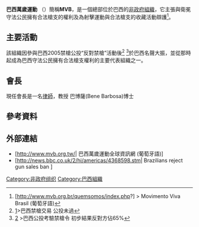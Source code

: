 '''巴西萬歲運動''' （{{lang-pt|Movimiento Viva Brasil}}）簡稱'''MVB'''，是一個總部位於巴西的[[非政府組織|非政府組織]]，它主張與衛冕守法公民擁有合法槍支的權利及為射擊運動與合法槍支的收藏活動辯護<ref>[http://www.mvb.org.br/quemsomos/index.php?] {{Wayback|url=http://www.mvb.org.br/quemsomos/index.php |date=20190908172340 }}> Movimento Viva Brasil (葡萄牙語)</ref>。

==主要活動==
該組織因參與巴西2005禁槍公投“反對禁槍”活動後<ref>[http://tw.nextmedia.com/applenews/article/art_id/2152489/IssueID/20051025]{{Dead link|date=2019年12月 |bot=InternetArchiveBot |fix-attempted=yes }}>巴西禁槍交易 公投未過</ref> <ref>[http://news.xinhuanet.com/world/2005-10/25/content_3679492.htm] {{Wayback|url=http://news.xinhuanet.com/world/2005-10/25/content_3679492.htm |date=20141117195411 }}>巴西公投考驗禁槍令 初步結果反對方佔65%</ref>於巴西名聲大振，並從那時起成為巴西守法公民擁有合法槍支權利的主要代表組織之一。

==會長==
現任會長是一名[[律師|律師]]，教授 巴博薩(Bene Barbosa)博士

==參考資料==
{{reflist}}

==外部連結==
*[http://www.mvb.org.tw/| 巴西萬歲運動全球資訊網 (葡萄牙語)]{{dead link|date=2017年12月 |bot=InternetArchiveBot |fix-attempted=yes }}
*[http://news.bbc.co.uk/2/hi/americas/4368598.stm| Brazilians reject gun sales ban ]

[[Category:非政府组织|Category:非政府组织]]
[[Category:巴西組織|Category:巴西組織]]